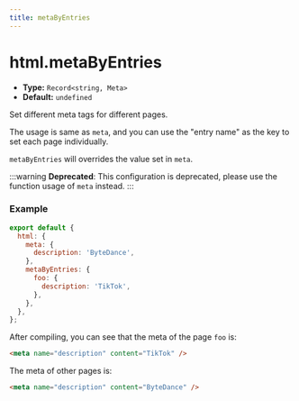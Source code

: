```yaml
---
title: metaByEntries
---
```


# html.metaByEntries

- **Type:** `Record<string, Meta>`
- **Default:** `undefined`

Set different meta tags for different pages.

The usage is same as `meta`, and you can use the "entry name" as the key to set each page individually.

`metaByEntries` will overrides the value set in `meta`.

:::warning
**Deprecated**: This configuration is deprecated, please use the function usage of `meta` instead.
:::

### Example

```js
export default {
  html: {
    meta: {
      description: 'ByteDance',
    },
    metaByEntries: {
      foo: {
        description: 'TikTok',
      },
    },
  },
};
```

After compiling, you can see that the meta of the page `foo` is:

```html
<meta name="description" content="TikTok" />
```

The meta of other pages is:

```html
<meta name="description" content="ByteDance" />
```


